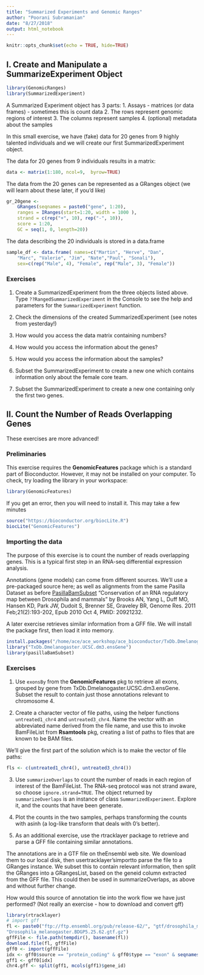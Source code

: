 ```yaml
---
title: "Summarized Experiments and Genomic Ranges"
author: "Poorani Subramanian"
date: "8/27/2018"
output: html_notebook
---
```


```r
knitr::opts_chunk$set(echo = TRUE, hide=TRUE)
```



## I. Create and Manipulate a SummarizeExperiment Object

```r
library(GenomicRanges)
library(SummarizedExperiment)
```

A Summarized Experiment object has 3 parts:
1. Assays - matrices (or data frames) - sometimes this is count data
2. The rows represent genomic regions of interest
3. The columns represent samples
4. (optional) metadata about the samples

In this small exercise, we have (fake) data for 20 genes from 9 highly talented individuals and we will create our first SummarizedExperiment object.

The data for 20 genes from 9 individuals results in a matrix:

```r
data <- matrix(1:180, ncol=9,  byrow=TRUE)
```

The data from the 20 genes can be represented as a GRanges object (we will learn about these later, if you'd like)

```r
gr_20gene <-
    GRanges(seqnames = paste0("gene", 1:20),   
    ranges = IRanges(start=1:20, width = 1000 ),  
    strand = c(rep("+", 10), rep("-", 10)),  
    score = 1:20,  
    GC = seq(1, 0, length=20))
```

The data describing the 20 individuals is stored in a data.frame

```r
sample_df <- data.frame( names=c("Martin", "Herve", "Dan",   
    "Marc", "Valerie", "Jim", "Nate","Paul", "Sonali"),   
    sex=c(rep("Male", 4), "Female", rep("Male", 3), "Female"))
```

### Exercises

1. Create a SummarizedExperiment from the three objects listed above.
Type `??RangedSummarizedExperiment` in the Console to see the help and parameters for the `SummarizedExperiment` function.

2. Check the dimensions of the created SummarizedExperiment (see notes from yesterday!)

3. How would you access the data matrix containing numbers?

4. How would you access the information about the genes?

5. How would you access the information about the samples?

6. Subset the SummarizedExperiment to create a new one which contains information only about the female core team.

7. Subset the SummarizedExperiment to create a new one containing only the first two genes.


## II. Count the Number of Reads Overlapping Genes

These exercises are more advanced!

### Preliminaries

This exercise requires the **GenomicFeatures** package which is a standard part of Bioconductor.  However, it may not be installed on your computer.  To check, try loading the library in your workspace:
```r
library(GenomicFeatures)
```

If you get an error, then you will need to install it.  This may take a few minutes
```r
source("https://bioconductor.org/biocLite.R")
biocLite("GenomicFeatures")
```

### Importing the data

The purpose of this exercise is to count the number of reads overlapping genes.  This is a typical first step in an RNA-seq differential expression analysis.

Annotations (gene models) can come from different sources.  We’ll use a pre-packaged source here; as well as alignments from the same Pasilla Dataset as before [PasillaBamSubset](http://bioconductor.org/packages/release/data/experiment/html/pasillaBamSubset.html)
 "Conservation of an RNA regulatory map between Drosophila and mammals" by Brooks AN, Yang L, Duff MO, Hansen KD, Park JW, Dudoit S, Brenner SE, Graveley BR, Genome Res. 2011 Feb;21(2):193-202, Epub 2010 Oct 4, PMID: 20921232. 

A later exercise retrieves  similar  information  from  a  GFF  file.  We will install the package first, then load it into memory.

```r
install.packages("/home/ace/ace_workshop/ace_bioconductor/TxDb.Dmelanogaster.UCSC.dm3.ensGene_3.2.2.tar.gz", repos=NULL)
library("TxDb.Dmelanogaster.UCSC.dm3.ensGene")
library(pasillaBamSubset)
```

### Exercises

1. Use `exonsBy` from the **GenomicFeatures** pkg to retrieve all exons, grouped by gene from TxDb.Dmelanogaster.UCSC.dm3.ensGene.  Subset the result to contain just those annotations relevant to chromosome 4.

2. Create a character vector of file paths, using the helper functions `untreated1_chr4` and `untreated3_chr4`.  Name
the vector with an abbreviated name derived from the file name, and use this to invoke BamFileList from **Rsamtools** pkg, creating a list of paths to files that are known to be BAM files.

We'll give the first part of the solution which is to make the vector of file paths:
```r
fls <- c(untreated1_chr4(), untreated3_chr4())
```


3.  Use `summarizeOverlaps` to  count  the  number  of  reads  in  each  region  of  interest of the BamFileList.   The  RNA-seq  protocol  was not  strand  aware,  so  choose `ignore.strand=TRUE`.  The  object  returned  by `summarizeOverlaps` is  an  instance of class `SummarizedExperiment`.  Explore it, and the counts that have been generate.

4. Plot  the  counts  in  the  two  samples,  perhaps  transforming  the  counts  with asinh (a  log-like  transform  that deals with 0’s better).

5.  As an additional exercise, use the rtracklayer package to retrieve and parse a GFF file containing similar annotations.

The annotations are in a GTF file on theEnsembl web site. We download them to our local disk, then usertracklayer’simportto parse the file to a GRanges instance. We subset this to contain relevant information, then split the GRanges into a GRangesList, based on the geneid column extracted from the GFF file. This could then be used in summarizeOverlaps, as above and without further change.

How would this source of annotation tie into the work flow we have just performed? (Not really an exercise - how to download and convert gff)

```r
library(rtracklayer)
# import gff
fl <- paste0("ftp://ftp.ensembl.org/pub/release-62/", "gtf/drosophila_melanogaster/",
"Drosophila_melanogaster.BDGP5.25.62.gtf.gz")
gffFile <- file.path(tempdir(), basename(fl))
download.file(fl, gffFile)
gff0 <- import(gffFile)
idx <- gff0$source == "protein_coding" & gff0$type == "exon" & seqnames(gff0) == "4"
gff1 <- gff0[idx]
chr4.gff <- split(gff1, mcols(gff1)$gene_id)
```


